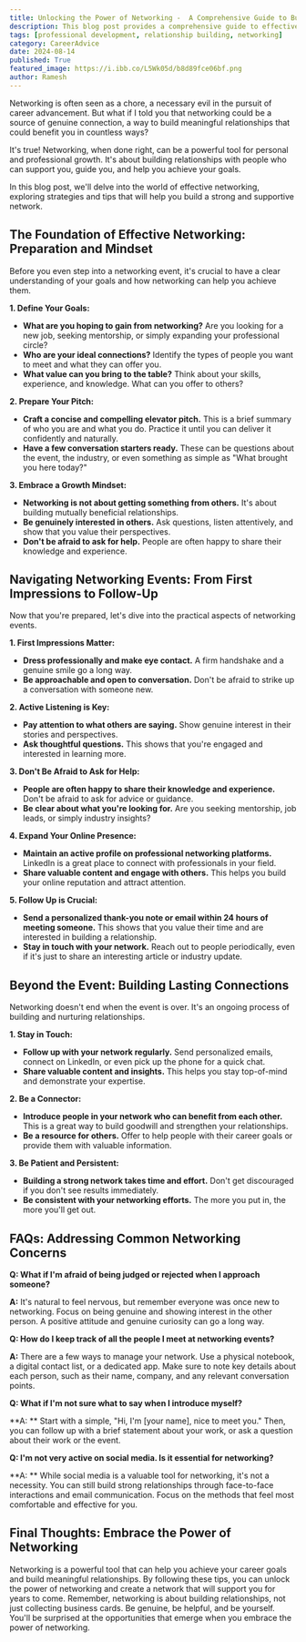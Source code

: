 ```yaml
---
title: Unlocking the Power of Networking -  A Comprehensive Guide to Building Meaningful Connections
description: This blog post provides a comprehensive guide to effective networking, covering everything from preparation and mindset to navigating events and building lasting connections. Learn how to define your goals, craft a compelling pitch, and build a strong network that will support you for years to come.
tags: [professional development, relationship building, networking]
category: CareerAdvice
date: 2024-08-14
published: True
featured_image: https://i.ibb.co/L5Wk05d/b8d89fce06bf.png
author: Ramesh
---
```



Networking is often seen as a chore, a necessary evil in the pursuit of career advancement. But what if I told you that networking could be a source of genuine connection, a way to build meaningful relationships that could benefit you in countless ways?

It's true! Networking, when done right, can be a powerful tool for personal and professional growth. It's about building relationships with people who can support you, guide you, and help you achieve your goals.

In this blog post, we'll delve into the world of effective networking, exploring strategies and tips that will help you build a strong and supportive network.

##  The Foundation of Effective Networking: Preparation and Mindset

Before you even step into a networking event, it's crucial to have a clear understanding of your goals and how networking can help you achieve them.

**1. Define Your Goals:**

* **What are you hoping to gain from networking?** Are you looking for a new job, seeking mentorship, or simply expanding your professional circle?
* **Who are your ideal connections?** Identify the types of people you want to meet and what they can offer you.
* **What value can you bring to the table?**  Think about your skills, experience, and knowledge. What can you offer to others?

**2. Prepare Your Pitch:**

* **Craft a concise and compelling elevator pitch.** This is a brief summary of who you are and what you do. Practice it until you can deliver it confidently and naturally.
* **Have a few conversation starters ready.** These can be questions about the event, the industry, or even something as simple as "What brought you here today?"

**3. Embrace a Growth Mindset:**

* **Networking is not about getting something from others.** It's about building mutually beneficial relationships.
* **Be genuinely interested in others.** Ask questions, listen attentively, and show that you value their perspectives.
* **Don't be afraid to ask for help.** People are often happy to share their knowledge and experience.

##  Navigating Networking Events: From First Impressions to Follow-Up

Now that you're prepared, let's dive into the practical aspects of networking events.

**1. First Impressions Matter:**

* **Dress professionally and make eye contact.**  A firm handshake and a genuine smile go a long way.
* **Be approachable and open to conversation.** Don't be afraid to strike up a conversation with someone new.

**2. Active Listening is Key:**

* **Pay attention to what others are saying.**  Show genuine interest in their stories and perspectives.
* **Ask thoughtful questions.** This shows that you're engaged and interested in learning more.

**3.  Don't Be Afraid to Ask for Help:**

* **People are often happy to share their knowledge and experience.**  Don't be afraid to ask for advice or guidance.
* **Be clear about what you're looking for.**  Are you seeking mentorship, job leads, or simply industry insights?

**4.  Expand Your Online Presence:**

* **Maintain an active profile on professional networking platforms.** LinkedIn is a great place to connect with professionals in your field.
* **Share valuable content and engage with others.** This helps you build your online reputation and attract attention.

**5.  Follow Up is Crucial:**

* **Send a personalized thank-you note or email within 24 hours of meeting someone.** This shows that you value their time and are interested in building a relationship.
* **Stay in touch with your network.**  Reach out to people periodically, even if it's just to share an interesting article or industry update.

##  Beyond the Event: Building Lasting Connections

Networking doesn't end when the event is over. It's an ongoing process of building and nurturing relationships.

**1.  Stay in Touch:**

* **Follow up with your network regularly.**  Send personalized emails, connect on LinkedIn, or even pick up the phone for a quick chat.
* **Share valuable content and insights.**  This helps you stay top-of-mind and demonstrate your expertise.

**2.  Be a Connector:**

* **Introduce people in your network who can benefit from each other.** This is a great way to build goodwill and strengthen your relationships.
* **Be a resource for others.**  Offer to help people with their career goals or provide them with valuable information.

**3.  Be Patient and Persistent:**

* **Building a strong network takes time and effort.**  Don't get discouraged if you don't see results immediately.
* **Be consistent with your networking efforts.**  The more you put in, the more you'll get out.

##  FAQs: Addressing Common Networking Concerns

**Q: What if I'm afraid of being judged or rejected when I approach someone?**

**A:** It's natural to feel nervous, but remember everyone was once new to networking.  Focus on being genuine and showing interest in the other person.  A positive attitude and genuine curiosity can go a long way.

**Q: How do I keep track of all the people I meet at networking events?**

**A:** There are a few ways to manage your network.  Use a physical notebook, a digital contact list, or a dedicated app.  Make sure to note key details about each person, such as their name, company, and any relevant conversation points.

**Q:  What if I'm not sure what to say when I introduce myself?**

**A: ** Start with a simple, "Hi, I'm [your name], nice to meet you." Then, you can follow up with a brief statement about your work, or ask a question about their work or the event.

**Q:  I'm not very active on social media. Is it essential for networking?**

**A: ** While social media is a valuable tool for networking, it's not a necessity.  You can still build strong relationships through face-to-face interactions and email communication.  Focus on the methods that feel most comfortable and effective for you.

##  Final Thoughts: Embrace the Power of Networking

Networking is a powerful tool that can help you achieve your career goals and build meaningful relationships. By following these tips, you can unlock the power of networking and create a network that will support you for years to come. Remember, networking is about building relationships, not just collecting business cards. Be genuine, be helpful, and be yourself. You'll be surprised at the opportunities that emerge when you embrace the power of networking.